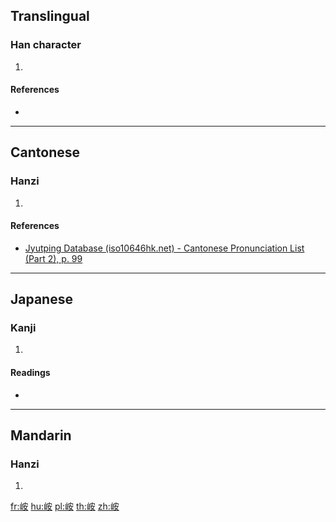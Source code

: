 {{character info/new}}
==Translingual==

===Han character===
{{Han char|rn=46|rad=山|as=06|sn=9|four=23744|canj=UJV|ids=⿰山安}}

# {{defn|Han|sort=山06}}

====References====
* {{Han ref|kx=0310.350|dkj=08047|hdz=10772.010|uh=5CD6|ud=23766|bh=CEA6|bd=52902}}

----

==Cantonese==

===Hanzi===
{{yue-hanzi|jyut=[[on1]], [[ngon1]]|y=on1, ngon1}}

# {{defn|lang=yue|sort=山06}}

====References====
* [http://www.iso10646hk.net/jp/document/download.jsp Jyutping Database (iso10646hk.net) - Cantonese Pronunciation List (Part 2), p. 99]

----

==Japanese==

===Kanji===
{{ja-kanji|grade=|rs=山06}}

# {{defn|lang=ja|sort=山06}}

====Readings====
* {{ja-readings|on=[[あん]] (an), [[あつ]] (atsu), [[あち]] (achi)|kun=}}

----

==Mandarin==

===Hanzi===
{{cmn-hanzi|pin=[[ān]] ([[an1]])|wg=an<sup>1</sup>}}

# {{defn|lang=cmn|sort=山06}}

[[fr:峖]]
[[hu:峖]]
[[pl:峖]]
[[th:峖]]
[[zh:峖]]